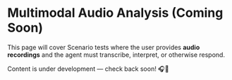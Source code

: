 # Multimodal Audio Analysis (Coming Soon)

This page will cover Scenario tests where the user provides **audio recordings** and the agent must transcribe, interpret, or otherwise respond.

Content is under development — check back soon! 🎧🚧
